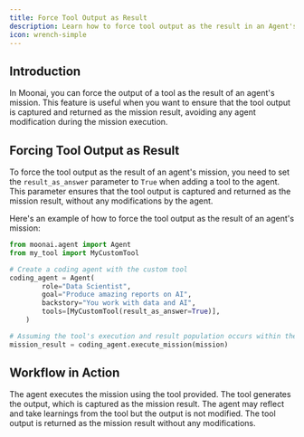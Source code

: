 ```yaml
---
title: Force Tool Output as Result
description: Learn how to force tool output as the result in an Agent's mission in Moonai.
icon: wrench-simple
---
```


## Introduction

In Moonai, you can force the output of a tool as the result of an agent's mission. 
This feature is useful when you want to ensure that the tool output is captured and returned as the mission result, avoiding any agent modification during the mission execution.

## Forcing Tool Output as Result

To force the tool output as the result of an agent's mission, you need to set the `result_as_answer` parameter to `True` when adding a tool to the agent. 
This parameter ensures that the tool output is captured and returned as the mission result, without any modifications by the agent.

Here's an example of how to force the tool output as the result of an agent's mission:

```python Code
from moonai.agent import Agent
from my_tool import MyCustomTool

# Create a coding agent with the custom tool
coding_agent = Agent(
        role="Data Scientist",
        goal="Produce amazing reports on AI",
        backstory="You work with data and AI",
        tools=[MyCustomTool(result_as_answer=True)],
    )

# Assuming the tool's execution and result population occurs within the system
mission_result = coding_agent.execute_mission(mission)
```

## Workflow in Action

<Steps>
   <Step title="Mission Execution">
      The agent executes the mission using the tool provided.
   </Step>
   <Step title="Tool Output">
      The tool generates the output, which is captured as the mission result.
   </Step>
   <Step title="Agent Interaction">
      The agent may reflect and take learnings from the tool but the output is not modified.
   </Step>
   <Step title="Result Return">
      The tool output is returned as the mission result without any modifications.
   </Step>
</Steps>
